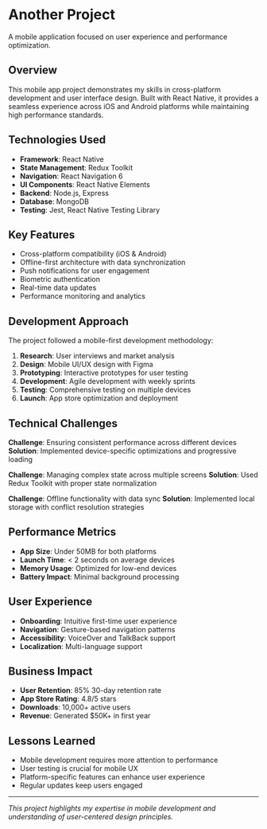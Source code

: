 # Another Project

A mobile application focused on user experience and performance optimization.

## Overview

This mobile app project demonstrates my skills in cross-platform development and user interface design. Built with React Native, it provides a seamless experience across iOS and Android platforms while maintaining high performance standards.

## Technologies Used

- **Framework**: React Native
- **State Management**: Redux Toolkit
- **Navigation**: React Navigation 6
- **UI Components**: React Native Elements
- **Backend**: Node.js, Express
- **Database**: MongoDB
- **Testing**: Jest, React Native Testing Library

## Key Features

- Cross-platform compatibility (iOS & Android)
- Offline-first architecture with data synchronization
- Push notifications for user engagement
- Biometric authentication
- Real-time data updates
- Performance monitoring and analytics

## Development Approach

The project followed a mobile-first development methodology:

1. **Research**: User interviews and market analysis
2. **Design**: Mobile UI/UX design with Figma
3. **Prototyping**: Interactive prototypes for user testing
4. **Development**: Agile development with weekly sprints
5. **Testing**: Comprehensive testing on multiple devices
6. **Launch**: App store optimization and deployment

## Technical Challenges

**Challenge**: Ensuring consistent performance across different devices
**Solution**: Implemented device-specific optimizations and progressive loading

**Challenge**: Managing complex state across multiple screens
**Solution**: Used Redux Toolkit with proper state normalization

**Challenge**: Offline functionality with data sync
**Solution**: Implemented local storage with conflict resolution strategies

## Performance Metrics

- **App Size**: Under 50MB for both platforms
- **Launch Time**: < 2 seconds on average devices
- **Memory Usage**: Optimized for low-end devices
- **Battery Impact**: Minimal background processing

## User Experience

- **Onboarding**: Intuitive first-time user experience
- **Navigation**: Gesture-based navigation patterns
- **Accessibility**: VoiceOver and TalkBack support
- **Localization**: Multi-language support

## Business Impact

- **User Retention**: 85% 30-day retention rate
- **App Store Rating**: 4.8/5 stars
- **Downloads**: 10,000+ active users
- **Revenue**: Generated $50K+ in first year

## Lessons Learned

- Mobile development requires more attention to performance
- User testing is crucial for mobile UX
- Platform-specific features can enhance user experience
- Regular updates keep users engaged

---

*This project highlights my expertise in mobile development and understanding of user-centered design principles.*
